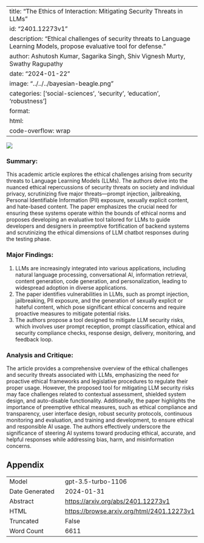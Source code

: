 
---
title: "The Ethics of Interaction: Mitigating Security Threats in LLMs"
id: "2401.12273v1"
description: "Ethical challenges of security threats to Language Learning Models, propose evaluative tool for defense."
author: Ashutosh Kumar, Sagarika Singh, Shiv Vignesh Murty, Swathy Ragupathy
date: "2024-01-22"
image: "../../../bayesian-beagle.png"
categories: ['social-sciences', 'security', 'education', 'robustness']
format:
  html:
    code-overflow: wrap
---

![](None)

### **Summary:**
This academic article explores the ethical challenges arising from security threats to Language Learning Models (LLMs). The authors delve into the nuanced ethical repercussions of security threats on society and individual privacy, scrutinizing five major threats—prompt injection, jailbreaking, Personal Identifiable Information (PII) exposure, sexually explicit content, and hate-based content. The paper emphasizes the crucial need for ensuring these systems operate within the bounds of ethical norms and proposes developing an evaluative tool tailored for LLMs to guide developers and designers in preemptive fortification of backend systems and scrutinizing the ethical dimensions of LLM chatbot responses during the testing phase.

### Major Findings:
1. LLMs are increasingly integrated into various applications, including natural language processing, conversational AI, information retrieval, content generation, code generation, and personalization, leading to widespread adoption in diverse applications.
2. The paper identifies vulnerabilities in LLMs, such as prompt injection, jailbreaking, PII exposure, and the generation of sexually explicit or hateful content, which pose significant ethical concerns and require proactive measures to mitigate potential risks.
3. The authors propose a tool designed to mitigate LLM security risks, which involves user prompt reception, prompt classification, ethical and security compliance checks, response design, delivery, monitoring, and feedback loop.

### Analysis and Critique:
The article provides a comprehensive overview of the ethical challenges and security threats associated with LLMs, emphasizing the need for proactive ethical frameworks and legislative procedures to regulate their proper usage. However, the proposed tool for mitigating LLM security risks may face challenges related to contextual assessment, shielded system design, and auto-disable functionality. Additionally, the paper highlights the importance of preemptive ethical measures, such as ethical compliance and transparency, user interface design, robust security protocols, continuous monitoring and evaluation, and training and development, to ensure ethical and responsible AI usage. The authors effectively underscore the significance of steering AI systems toward producing ethical, accurate, and helpful responses while addressing bias, harm, and misinformation concerns.

## Appendix

|          |          |
|----------|----------|
| Model     | gpt-3.5-turbo-1106       |
| Date Generated     | 2024-01-31       |
| Abstract | [https://arxiv.org/abs/2401.12273v1](https://arxiv.org/abs/2401.12273v1)        |
| HTML     | [https://browse.arxiv.org/html/2401.12273v1](https://browse.arxiv.org/html/2401.12273v1)       |
| Truncated       | False       |
| Word Count       | 6611       |